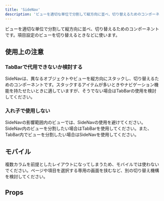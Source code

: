```yaml
---
title: 'SideNav'
description: 'ビューを適切な単位で分割して縦方向に並べ、切り替えるためのコンポーネントです。'
---
```


ビューを適切な単位で分割して縦方向に並べ、切り替えるためのコンポーネントです。項目設定のビューを切り替えるときなどに使います。

<ComponentStory name="SideNav" />

## 使用上の注意

### TabBarで代用できないか検討する
SideNavは、異なるオブジェクトやビューを縦方向にスタックし、切り替えるためのコンポーネントです。スタックするアイテムが多いときやナビゲーション機能を持たせたいときに適していますが、そうでない場合はTabBarの使用を検討してください。

### 入れ子で使用しない
SideNavの影響範囲内のビューでは、SideNavの使用を避けてください。SideNav内のビューを分割したい場合はTabBarを使用してください。また、TabBar内でビューを分割したい場合はSideNavを使用してください。

## モバイル
複数カラムを前提としたレイアウトになってしまうため、モバイルでは使わないでください。ページや項目を選択する専用の画面を挟むなど、別の切り替え機構を検討してください。

## Props

<ComponentPropsTable name="SideNav" showTitle />
<ComponentPropsTable name="SideNavItem" showTitle />

